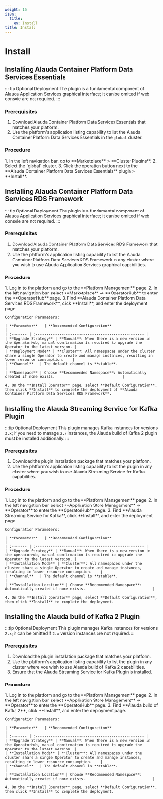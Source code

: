 ```yaml
---
weight: 15
i18n:
  title:
    en: Install
title: Install
---
```



# Install

## Installing Alauda Container Platform Data Services Essentials

::: tip Optional Deployment
The plugin is a fundamental component of Alauda Application Services graphical interface; it can be omitted if web console are not required.
:::

### Prerequisites

1. Download Alauda Container Platform Data Services Essentials that matches your platform.
2. Use the platform's application listing capability to list the Alauda Container Platform Data Services Essentials in the `global` cluster.

### Procedure

<Tabs>
  <Tab label="Web Console">
    1. In the left navigation bar, go to **Marketplace** > **Cluster Plugins**.
    2. Select the `global` cluster.
    3. Click the operation button next to the **Alauda Container Platform Data Services Essentials** plugin > **Install**.
  </Tab>
</Tabs>

## Installing Alauda Container Platform Data Services RDS Framework

::: tip Optional Deployment
The plugin is a fundamental component of Alauda Application Services graphical interface; it can be omitted if web console are not required.
:::

### Prerequisites

1. Download Alauda Container Platform Data Services RDS Framework that matches your platform.
2. Use the platform's application listing capability to list the Alauda Container Platform Data Services RDS Framework in any cluster where you wish to use Alauda Application Services graphical capabilities.

### Procedure

<Tabs>
  <Tab label="Web Console">
    1. Log in to the platform and go to the **Platform Management** page.
    2. In the left navigation bar, select **Marketplace** -> **OperatorHub** to enter the **OperatorHub** page.
    3. Find **Alauda Container Platform Data Services RDS Framework**, click **Install**, and enter the deployment page.

    Configuration Parameters:

    | **Parameter**   | **Recommended Configuration**                                            |
    | :------- | :-------------------------------------------------- |
    | **Upgrade Strategy** | **Manual**: When there is a new version in the OperatorHub, manual confirmation is required to upgrade the Operator to the latest version. |
    | **Deployment Mode** | **Cluster**: All namespaces under the cluster share a single Operator to create and manage instances, resulting in lower resource consumption.    |
    | **Channel**   | The default channel is **stable**.                           |
    | **Namespace** | Choose **Recommended Namespace**: Automatically created if none exists.                               |

    4. On the **Install Operator** page, select **Default Configuration**, then click **Install** to complete the deployment of **Alauda Container Platform Data Services RDS Framework**.
  </Tab>
</Tabs>

## Installing the Alauda Streaming Service for Kafka Plugin

:::tip Optional Deployment
This plugin manages Kafka instances for versions `3.x`; if you need to manage `2.x` instances, the Alauda build of Kafka 2 plugin must be installed additionally.
:::

### Prerequisites

1. Download the plugin installation package that matches your platform.
2. Use the platform's application listing capability to list the plugin in any cluster where you wish to use Alauda Streaming Service for Kafka capabilities.

### Procedure

<Tabs>
  <Tab label="Web Console">
    1. Log in to the platform and go to the **Platform Management** page.
    2. In the left navigation bar, select **Application Store Management** -> **Operator** to enter the **OperatorHub** page.
    3. Find **Alauda Streaming Service for Kafka**, click **Install**, and enter the deployment page.

    Configuration Parameters:

    | **Parameter**   | **Recommended Configuration**                                            |
    | :------- | :-------------------------------------------------- |
    | **Upgrade Strategy** | **Manual**: When there is a new version in the OperatorHub, manual confirmation is required to upgrade the Operator to the latest version. |
    | **Installation Mode** | **Cluster**: All namespaces under the cluster share a single Operator to create and manage instances, resulting in lower resource consumption.    |
    | **Channel**   | The default channel is **stable**.                           |
    | **Installation Location** | Choose **Recommended Namespace**: Automatically created if none exists.                               |

    4. On the **Install Operator** page, select **Default Configuration**, then click **Install** to complete the deployment.
  </Tab>
</Tabs>



## Installing the Alauda build of Kafka 2 Plugin

:::tip Optional Deployment
This plugin manages Kafka instances for versions `2.x`; it can be omitted if `2.x` version instances are not required.
:::

### Prerequisites

1. Download the plugin installation package that matches your platform.
2. Use the platform's application listing capability to list the plugin in any cluster where you wish to use Alauda build of Kafka 2 capabilities.
3. Ensure that the Alauda Streaming Service for Kafka Plugin is installed.

### Procedure

<Tabs>
  <Tab label="Web Console">
    1. Log in to the platform and go to the **Platform Management** page.
    2. In the left navigation bar, select **Application Store Management** -> **Operator** to enter the **OperatorHub** page.
    3. Find **Alauda build of Kafka 2**, click **Install**, and enter the deployment page.

    Configuration Parameters:

    | **Parameter**   | **Recommended Configuration**                                            |
    | :------- | :-------------------------------------------------- |
    | **Upgrade Strategy** | **Manual**: When there is a new version in the OperatorHub, manual confirmation is required to upgrade the Operator to the latest version. |
    | **Installation Mode** | **Cluster**: All namespaces under the cluster share a single Operator to create and manage instances, resulting in lower resource consumption.    |
    | **Channel**   | The default channel is **stable**.                           |
    | **Installation Location** | Choose **Recommended Namespace**: Automatically created if none exists.                               |

    4. On the **Install Operator** page, select **Default Configuration**, then click **Install** to complete the deployment.
  </Tab>
</Tabs>

